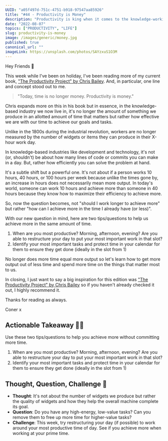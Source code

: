 ```yaml
---
UUID: "a05f497d-751c-4751-b918-97547aa85926"
title: "#44 - Productivity is Money"
description: "Productivity is king when it comes to the knowledge-working economies of the modern world. No longer is just working more hours the solution..."
date: "2022-08-07"
topics: ["PRODUCTIVITY", "LIFE"]
slug: productivity-is-money
image: /images/generic/money.jpg
published: true
canonical_url: ""
imageLink: https://unsplash.com/photos/SAYzxuS1O3M
---
```


Hey Friends 👋

This week while I've been on holiday, I've been reading more of my current book, ["The Productivity Project" by Chris Bailey](https://www.amazon.co.uk/Productivity-Project-Proven-Become-Awesome/dp/0349413053). And, in particular, one line and concept stood out to me.

> "Today, time is no longer money. Productivity is money."

Chris expands more on this in his book but in essence, in the knowledge-based industry we now live in, it's no longer the amount of something we produce in an allotted amount of time that matters but rather how effective we are with our time to achieve our goals and tasks.

Unlike in the 1800s during the industrial revolution, workers are no longer measured by the number of widgets or items they can produce in their X-hour work day.

In knowledge-based industries like development and technology, it's not (or, shouldn't) be about how many lines of code or commits you can make in a day. But, rather how efficiently you can solve the problem at hand.

It's a subtle shift but a powerful one. It's not about if a person works 10 hours, 40 hours, or 100 hours per week because unlike the times gone by, an increase in hours does not necessarily mean more output. In today's world, someone can work 10 hours and achieve more than someone in 40 hours because they know how to maximize their efficiency to achieve more.

So, now the question becomes, not "should I work longer to achieve more" but rather "how can I achieve more in the time I already have (or less)".

With our new question in mind, here are two tips/questions to help us achieve more in the same amount of time.

1. When are you most productive? Morning, afternoon, evening? Are you able to restructure your day to put your most important work in that slot?
2. Identify your most important tasks and protect time in your calendar for them to ensure they get done (ideally in the slot from 1)

No longer does more time equal more output so let's learn how to get more output out of less time and spend more time on the things that matter most to us.

In closing, I just want to say a big inspiration for this edition was ["The Productivity Project" by Chris Bailey](https://www.amazon.co.uk/Productivity-Project-Proven-Become-Awesome/dp/0349413053) so if you haven't already checked it out, I highly recommend it.

Thanks for reading as always.

Coner x

## Actionable Takeaway 🏃‍♀️

Use these two tips/questions to help you achieve more without committing more time.

1. When are you most productive? Morning, afternoon, evening? Are you able to restructure your day to put your most important work in that slot?
2. Identify your most important tasks and protect time in your calendar for them to ensure they get done (ideally in the slot from 1)

## Thought, Question, Challenge 🤔

- **Thought**: It's not about the number of widgets we produce but rather the quality of widgets and how they help the overall machine complete its goal.
- **Question**: Do you have any high-energy, low-value tasks? Can you remove them to free up more time for higher-value tasks?
- **Challenge**: This week, try restructuring your day (if possible) to work around your most productive time of day. See if you achieve more when working at your prime time.
